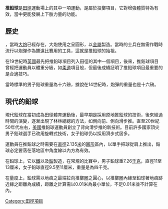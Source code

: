 {{多個問題|
{{Unreferenced|time=2017-07-30T20:17:02+00:00}}
{{Expand|time=2017-07-30T20:17:02+00:00}}
{{expert}}
}}
'''推鉛球'''是[[田徑|田徑]]運動場上的其中一項運動，是屬於投擲項目，它對增強體質特為有效，當中更能發展上下肢力量的功能。

== 歷史 ==
{{fact|推鉛球的運動於14世紀40年代中的[[歐洲|歐洲]]左右}}，當時[[大炮|大炮]]已經存在，大炮使用之{{link-en|圓彈丸|Round shot|實心炮彈}}呈圓形，以[[金屬|金屬]]製造。當時的士兵在無需作戰時流行以炮彈作為擲遠比賽用的工具，這就是推鉛球的始祖。

在19世紀時[[英國|英國]]最先把推鉛球項目列入田徑的其中一個項目，後來，推鉛球項目曾經把運動員以體重分級，如[[柔道|柔道]]項目般，但最後成績証明了推鉛球項目最重要的是合適技巧。

當時標準的男子鉛球重量為十六磅，據說在14世紀時，炮彈的重量也是十六磅。

== 現代的鉛球 ==
現代鉛球在當初成為田徑體育運動後，最早期是採用原地推鉛球的技術，後來經過時間的演變，逐漸出現了林林總總的方法，如側向前、側向滑步推。直至20世紀50年代左右，[[美國|美國]]推鉛球運動員創立了背向滑步推的新技術。目前許多國家頂尖男子鉛球選手已改用旋轉式技術，女子鉛球仍以採用滑步式居多。

運動員在推鉛球之時需要在[[直徑|直徑]]2.135[[米_(單位)|米]]的[[圓形|圓形]]區內，以單手把球從肩上推出，鉛球必定要落在落地區中角度線以內方為有效。

在鉛球上，它以[[鐵|鐵]]以及[[鉛|鉛]]製造，在常規的比賽中，男子鉛球重7.26[[千克|千克]]，直徑11至13厘米，女子鉛球直徑9.5至11厘米，重量是為四千克。

在量度上，鉛球需以地痕之最端拉向推擲圈之圓心，以推擲圈內緣至鉛球著地痕跡近緣之距離為成績，距離之計算需以0.01米為最小單位，不足0.01米並不計算在內。

{{Commonscat|Shot put}}

{{田径项目}}

[[Category:田徑項目|Category:田徑項目]]